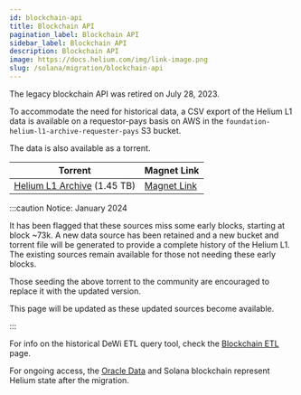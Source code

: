 ```yaml
---
id: blockchain-api
title: Blockchain API
pagination_label: Blockchain API
sidebar_label: Blockchain API
description: Blockchain API
image: https://docs.helium.com/img/link-image.png
slug: /solana/migration/blockchain-api
---
```


The legacy blockchain API was retired on July 28, 2023.

To accommodate the need for historical data, a CSV export of the Helium L1 data is available on a
requestor-pays basis on AWS in the `foundation-helium-l1-archive-requester-pays` S3 bucket.

The data is also available as a torrent.

| Torrent                                                   | Magnet Link                                                                                                                                                                                                                                                                                                                                                                                                     |
| --------------------------------------------------------- | --------------------------------------------------------------------------------------------------------------------------------------------------------------------------------------------------------------------------------------------------------------------------------------------------------------------------------------------------------------------------------------------------------------- |
| [Helium L1 Archive](/Helium_L1_Archive.torrent) (1.45 TB) | [Magnet Link](magnet:?xt=urn:btih:c6dcc83f1dbff0888a2cac026febae00a7293e0a&dn=HeliumL1&tr=udp%3A%2F%2Ftracker.openbittorrent.com%3A6969&tr=udp%3A%2F%2Ftracker.opentrackr.org%3A1337%2Fannounce&tr=udp%3A%2F%2Fopentracker.i2p.rocks%3A6969%2Fannounce&tr=udp%3A%2F%2Fopen.demonii.com%3A1337%2Fannounce&tr=udp%3A%2F%2Fopen.stealth.si%3A80%2Fannounce&tr=udp%3A%2F%2Ftracker.torrent.eu.org%3A451%2Fannounce) |

:::caution Notice: January 2024

It has been flagged that these sources miss some early blocks, starting at block ~73k. A new data
source has been retained and a new bucket and torrent file will be generated to provide a complete
history of the Helium L1. The existing sources remain available for those not needing these early
blocks.

Those seeding the above torrent to the community are encouraged to replace it with the updated
version.

This page will be updated as these updated sources become available.

:::

For info on the historical DeWi ETL query tool, check the
[Blockchain ETL](/solana/migration/blockchain-etl) page.

For ongoing access, the [Oracle Data](/oracles/oracle-data) and Solana blockchain represent Helium
state after the migration.
